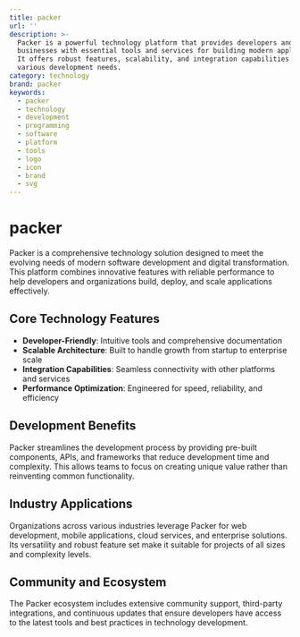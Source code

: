 ```yaml
---
title: packer
url: ''
description: >-
  Packer is a powerful technology platform that provides developers and
  businesses with essential tools and services for building modern applications.
  It offers robust features, scalability, and integration capabilities for
  various development needs.
category: technology
brand: packer
keywords:
  - packer
  - technology
  - development
  - programming
  - software
  - platform
  - tools
  - logo
  - icon
  - brand
  - svg
---
```


# packer

Packer is a comprehensive technology solution designed to meet the evolving needs of modern software development and digital transformation. This platform combines innovative features with reliable performance to help developers and organizations build, deploy, and scale applications effectively.

## Core Technology Features

- **Developer-Friendly**: Intuitive tools and comprehensive documentation
- **Scalable Architecture**: Built to handle growth from startup to enterprise scale
- **Integration Capabilities**: Seamless connectivity with other platforms and services
- **Performance Optimization**: Engineered for speed, reliability, and efficiency

## Development Benefits

Packer streamlines the development process by providing pre-built components, APIs, and frameworks that reduce development time and complexity. This allows teams to focus on creating unique value rather than reinventing common functionality.

## Industry Applications

Organizations across various industries leverage Packer for web development, mobile applications, cloud services, and enterprise solutions. Its versatility and robust feature set make it suitable for projects of all sizes and complexity levels.

## Community and Ecosystem

The Packer ecosystem includes extensive community support, third-party integrations, and continuous updates that ensure developers have access to the latest tools and best practices in technology development.
